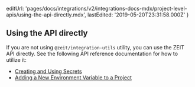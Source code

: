   editUrl:
    'pages/docs/integrations/v2/integrations-docs-mdx/project-level-apis/using-the-api-directly.mdx',
  lastEdited: '2019-05-20T23:31:58.000Z'
}

## Using the API directly

If you are not using `@zeit/integration-utils` utility, you can use the ZEIT API directly. See the following API reference documentation for how to utilize it:

- [Creating and Using Secrets](/docs/api/#endpoints/secrets)
- [Adding a New Environment Variable to a Project](/docs/api/#endpoints/projects/create-project-environment-variables)
